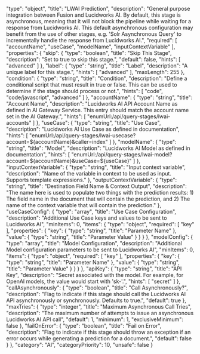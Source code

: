   "type": "object",
  "title": "LWAI Prediction",
  "description": "General purpose integration between Fusion and Lucidworks AI.  By default, this stage is asynchronous, meaning that it will not block the pipeline while waiting for a response from Lucidworks AI.  This default asynchronous configuration may benefit from the use of other stages, e.g. 'Solr Asynchronous Query' to incrementally handle the response from Lucidworks AI.",
  "required": [
    "accountName",
    "useCase",
    "modelName",
    "inputContextVariable"
  ],
  "properties": {
    "skip": {
      "type": "boolean",
      "title": "Skip This Stage",
      "description": "Set to true to skip this stage.",
      "default": false,
      "hints": [
        "advanced"
      ]
    },
    "label": {
      "type": "string",
      "title": "Label",
      "description": "A unique label for this stage.",
      "hints": [
        "advanced"
      ],
      "maxLength": 255
    },
    "condition": {
      "type": "string",
      "title": "Condition",
      "description": "Define a conditional script that must result in true or false. This can be used to determine if the stage should process or not.",
      "hints": [
        "code",
        "code/javascript",
        "advanced"
      ]
    },
    "accountName": {
      "type": "string",
      "title": "Account Name",
      "description": "Lucidworks AI API Account Name as defined in AI Gateway Service.  This entry should match the account name set in the AI Gateway.",
      "hints": [
        "enumUrl:/api/query-stages/lwai-accounts"
      ]
    },
    "useCase": {
      "type": "string",
      "title": "Use Case",
      "description": "Lucidworks AI Use Case as defined in documentation",
      "hints": [
        "enumUrl:/api/query-stages/lwai-usecase?account=${accountName}&caller=index"
      ]
    },
    "modelName": {
      "type": "string",
      "title": "Model",
      "description": "Lucidworks AI Model as defined in documentation",
      "hints": [
        "enumUrl:/api/query-stages/lwai-model?account=${accountName}&useCase=${useCase}"
      ]
    },
    "inputContextVariable": {
      "type": "string",
      "title": "Input context variable",
      "description": "Name of the variable in context to be used as input. Supports template expressions."
    },
    "outputContextVariable": {
      "type": "string",
      "title": "Destination Field Name & Context Output",
      "description": "The name here is used to populate two things with the prediction results:  1) The field name in the document that will contain the prediction, and 2) The name of the context variable that will contain the prediction."
    },
    "useCaseConfig": {
      "type": "array",
      "title": "Use Case Configuration",
      "description": "Additional Use Case keys and values to be sent to Lucidworks AI",
      "minItems": 0,
      "items": {
        "type": "object",
        "required": [
          "key"
        ],
        "properties": {
          "key": {
            "type": "string",
            "title": "Parameter Name"
          },
          "value": {
            "type": "string",
            "title": "Parameter Value"
          }
        }
      }
    },
    "modelConfig": {
      "type": "array",
      "title": "Model Configuration",
      "description": "Additional Model configuration parameters to be sent to Lucidworks AI",
      "minItems": 0,
      "items": {
        "type": "object",
        "required": [
          "key"
        ],
        "properties": {
          "key": {
            "type": "string",
            "title": "Parameter Name"
          },
          "value": {
            "type": "string",
            "title": "Parameter Value"
          }
        }
      }
    },
    "apiKey": {
      "type": "string",
      "title": "API Key",
      "description": "Secret associated with the model.  For example, for OpenAI models, the value would start with 'sk-'.",
      "hints": [
        "secret"
      ]
    },
    "callAsynchronously": {
      "type": "boolean",
      "title": "Call Asynchronously?",
      "description": "Flag to indicate if this stage should call the Lucidworks AI API asynchronously or synchronously. Defaults to true.",
      "default": true
    },
    "maxTries": {
      "type": "integer",
      "title": "Maximum Asynchronous Call Tries",
      "description": "The maximum number of attempts to issue an asynchronous Lucidworks AI API call",
      "default": 1,
      "minimum": 1,
      "exclusiveMinimum": false
    },
    "failOnError": {
      "type": "boolean",
      "title": "Fail on Error",
      "description": "Flag to indicate if this stage should throw an exception if an error occurs while generating a prediction for a document.",
      "default": false
    }
  },
  "category": "AI",
  "categoryPriority": 10,
  "unsafe": false
}
